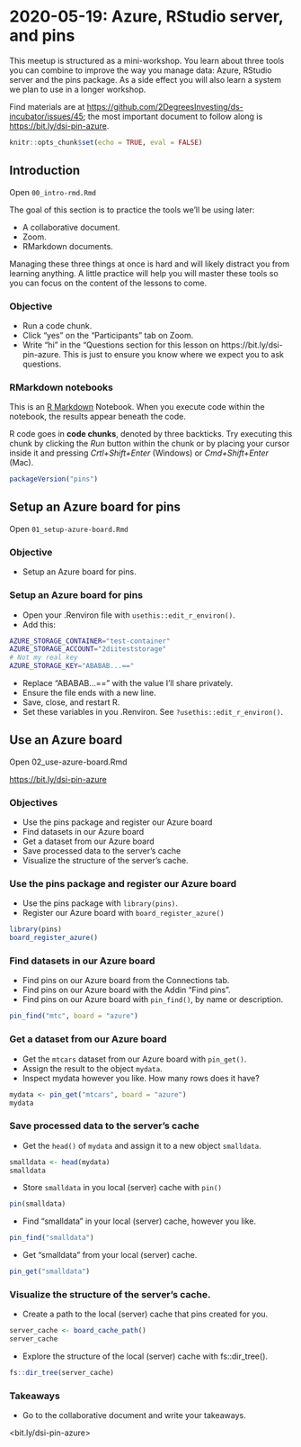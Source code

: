 # 2020-05-19: Azure, RStudio server, and pins

This meetup is structured as a mini-workshop. You learn about three tools you can combine to improve the way you manage data: Azure, RStudio server and the pins package. As a side effect you will also learn a system we plan to use in a longer workshop.

Find materials are at <https://github.com/2DegreesInvesting/ds-incubator/issues/45>; the most important document to follow along is <https://bit.ly/dsi-pin-azure>.

```r
knitr::opts_chunk$set(echo = TRUE, eval = FALSE)
```

## Introduction

Open `00_intro-rmd.Rmd`

The goal of this section is to practice the tools we'll be using later:

* A collaborative document.
* Zoom.
* RMarkdown documents.

Managing these three things at once is hard and will likely distract you from learning anything. A little practice will help you will master these tools so you can focus on the content of the lessons to come.

### Objective

* Run a code chunk.
* Click "yes" on the "Participants" tab on Zoom.
* Write "hi" in the "Questions section for this lesson on https://bit.ly/dsi-pin-azure. This is just to ensure you know where we expect you to ask questions.

### RMarkdown notebooks

This is an [R Markdown](http://rmarkdown.rstudio.com) Notebook. When you execute code within the notebook, the results appear beneath the code. 

R code goes in **code chunks**, denoted by three backticks. Try executing this chunk by clicking the *Run* button within the chunk or by placing your cursor inside it and pressing *Crtl+Shift+Enter* (Windows) or *Cmd+Shift+Enter* (Mac).

```r
packageVersion("pins")
```




## Setup an Azure board for pins

Open `01_setup-azure-board.Rmd`

### Objective

* Setup an Azure board for pins.

### Setup an Azure board for pins

* Open your .Renviron file with `usethis::edit_r_environ()`.
* Add this:

```bash
AZURE_STORAGE_CONTAINER="test-container"
AZURE_STORAGE_ACCOUNT="2diiteststorage"
# Not my real key
AZURE_STORAGE_KEY="ABABAB...=="
```

* Replace "ABABAB...==" with the value I'll share privately.
* Ensure the file ends with a new line.
* Save, close, and restart R.
* Set these variables in you .Renviron. See `?usethis::edit_r_environ()`.



## Use an Azure board

Open 02_use-azure-board.Rmd

<https://bit.ly/dsi-pin-azure>

### Objectives

* Use the pins package and register our Azure board
* Find datasets in our Azure board
* Get a dataset from our Azure board
* Save processed data to the server's cache
* Visualize the structure of the server's cache.

### Use the pins package and register our Azure board

* Use the pins package with `library(pins)`.
* Register our Azure board with `board_register_azure()`

```r
library(pins)
board_register_azure()
```



### Find datasets in our Azure board

* Find pins on our Azure board from the Connections tab.
* Find pins on our Azure board with the Addin "Find pins".
* Find pins on our Azure board with `pin_find()`, by name or description.

```r
pin_find("mtc", board = "azure")
```



### Get a dataset from our Azure board

* Get the `mtcars` dataset from our Azure board with `pin_get()`.
* Assign the result to the object `mydata`.
* Inspect mydata however you like. How many rows does it have?

```r
mydata <- pin_get("mtcars", board = "azure")
mydata
```



### Save processed data to the server's cache

* Get the `head()` of `mydata` and assign it to a new object `smalldata`.

```r
smalldata <- head(mydata)
smalldata
```

* Store `smalldata` in you local (server) cache with `pin()`

```r
pin(smalldata)
```

* Find "smalldata" in your local (server) cache, however you like.

```r
pin_find("smalldata")
```

* Get "smalldata" from your local (server) cache.

```r
pin_get("smalldata")
```



### Visualize the structure of the server's cache.

* Create a path to the local (server) cache that pins created for you.

```r
server_cache <- board_cache_path()
server_cache
```

* Explore the structure of the local (server) cache with fs::dir_tree().

```r
fs::dir_tree(server_cache)
```



### Takeaways

* Go to the collaborative document and write your takeaways.

<bit.ly/dsi-pin-azure>

